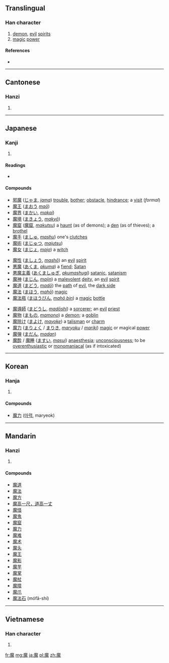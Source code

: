 ==Translingual==

===Han character===
{{Han char|rn=194|rad=鬼|as=11|sn=21|four=0021<sub>3</sub>|canj=戈金竹山戈 (ICHUI), 戈木竹山戈 (IDHUI)}}

# [[demon]], [[evil]] [[spirits]]
# [[magic]] [[power]]

====References====
* {{Han ref|kx=1462.670|dkj=45906|dj=1997.020|hdz=74436.110|uh=9B54|ud=39764|bh=C55D|bd=50525}}

----

==Cantonese==

===Hanzi===
{{yue-hanzi|jyut=|y=mo1}}

# {{defn|lang=yue|sort=鬼11}}

----

==Japanese==

===Kanji===
{{ja-kanji|grade=c|rs=鬼11}}

# {{defn|lang=ja|sort=鬼11}}

====Readings====
* {{ja-readings|on=[[ま]] (ma), [[ば]] (ba)|kun=[[まもの]] (mamono)}}

====Compounds====
{{top3}}
* [[邪魔]] ([[じゃま]], ''[[jama]]'') [[trouble]], [[bother]]; [[obstacle]], [[hindrance]]; a [[visit]] (''formal'')
* [[魔王]] ([[まおう]] ''[[maō]]'')
* [[魔界]] ([[まかい]], ''[[makai]]'')
* [[魔境]] ([[まきょう]], ''[[makyō]]'')
* [[魔窟]] ([[魔窟]], ''[[makutsu]]'') a [[haunt]] (as of demons); a [[den]] (as of thieves); a [[brothel]]
* [[魔手]] ([[ましゅ]], ''[[mashu]]'') one's [[clutches]]
* [[魔術]] ([[まじゅつ]], ''[[majutsu]]'')
* [[魔女]] ([[まじょ]], ''[[majo]]'') a [[witch]]
{{mid3}}
* [[魔性]] ([[ましょう]], ''[[mashō]]'') an [[evil]] [[spirit]]
* [[悪魔]] ([[あくま]], ''[[akuma]]'') a [[fiend]]; [[Satan]]
* [[悪魔主義]] ([[あくましゅぎ]], ''[[akumashugi]]'') [[satanic]], [[satanism]]
* [[魔神]] ([[まじん]], ''[[majin]]'') a [[malevolent]] [[deity]], an [[evil]] [[spirit]]
* [[魔道]] ([[まどう]], ''[[madō]]'') the [[path]] of [[evil]], the [[dark side]]
* [[魔法]] ([[まほう]], ''[[mahō]]'') [[magic]]
* [[魔法瓶]] ([[まほうびん]], ''[[mahō bin]]'') a [[magic]] [[bottle]]
{{mid3}}
* [[魔導師]] ([[まどうし]], ''[[madōshi]]'') a [[sorcerer]]; an [[evil]] [[priest]]
* [[魔物]] ([[まもの]], ''[[mamono]]'') a [[demon]]; a [[goblin]]
* [[魔除け]] ([[まよけ]], ''[[mayoke]]'') a [[talisman]] or [[charm]]
* [[魔力]] ([[まりょく]] / [[まりき]], ''[[maryoku]]'' / ''[[mariki]]'') [[magic]] or magical [[power]]
* [[魔弾]] ([[まだん]], ''[[madan]]'')
* [[魔酔]] / [[魔睡]] ([[ますい]], ''[[masui]]'') [[anaesthesia]]; [[unconsciousness]]; to be [[overenthusiastic]] or [[monomaniacal]] (as if intoxicated)
{{bottom}}

----

==Korean==

===Hanja===
{{ko-hanja|hangeul=마|eumhun=|rv=ma|mr=ma|y=ma}}

# {{defn|lang=ko|sort=鬼11}}

====Compounds====
* [[魔力]] ([[마력]], maryeok)

----

==Mandarin==

===Hanzi===
{{cmn-hanzi|pin=[[mó]] ([[mo2]])|wg=mo<sup>2</sup>}}

# {{defn|lang=cmn|sort=鬼11}}

====Compounds====
* [[魔道]]
* [[魔法]]
* [[魔方]]
* [[魔高一尺，道高一丈]]
* [[魔怪]]
* [[魔鬼]]
* [[魔窟]]
* [[魔力]]
* [[魔难]]
* [[魔术]]
* [[魔头]]
* [[魔王]]
* [[魔影]]
* [[魔芋]]
* [[魔掌]]
* [[魔杖]]
* [[魔障]]
* [[魔爪]]
* [[魔法石]] (mófǎ-shí)

----

==Vietnamese==

===Han character===
{{vi-hantu|[[ma]]|rs=鬼11}}

# {{defn|lang=vi|sort=鬼11}}

[[fr:魔]]
[[mg:魔]]
[[ja:魔]]
[[pl:魔]]
[[zh:魔]]